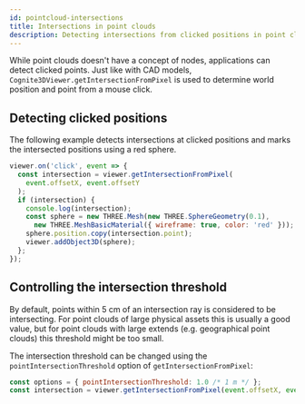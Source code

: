 ```yaml
---
id: pointcloud-intersections
title: Intersections in point clouds
description: Detecting intersections from clicked positions in point cloud models
---
```


While point clouds doesn't have a concept of nodes, applications can detect clicked points. Just like with 
CAD models, `Cognite3DViewer.getIntersectionFromPixel` is used to determine world position and point from 
a mouse click.


<DemoWrapper name="Cognite3DViewerDemo" modelType="pointcloud" />

## Detecting clicked positions

The following example detects intersections at clicked positions and marks the intersected positions
using a red sphere.

```js runnable
viewer.on('click', event => {
  const intersection = viewer.getIntersectionFromPixel(
    event.offsetX, event.offsetY
  );
  if (intersection) {
    console.log(intersection);
    const sphere = new THREE.Mesh(new THREE.SphereGeometry(0.1), 
      new THREE.MeshBasicMaterial({ wireframe: true, color: 'red' }));
    sphere.position.copy(intersection.point);
    viewer.addObject3D(sphere);
  };
});
```

## Controlling the intersection threshold

By default, points within 5 cm of an intersection ray is considered to be intersecting. For point clouds of large
physical assets this is usually a good value, but for point clouds with large extends (e.g. geographical point clouds)
this threshold might be too small.

The intersection threshold can be changed using the `pointIntersectionThreshold` option of `getIntersectionFromPixel`:

```js
const options = { pointIntersectionThreshold: 1.0 /* 1 m */ };
const intersection = viewer.getIntersectionFromPixel(event.offsetX, event.offsetY, options);
```
